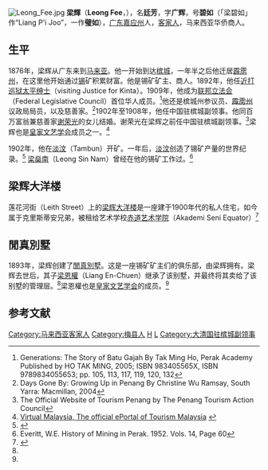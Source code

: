 {{citation style}}
{{关于|马来西亚华侨商人|中国艺人|梁辉 (艺人)}}
[[File:Leong_Fee.jpg|thumb]]
'''梁輝'''（'''Leong Fee'''，{{bd|1857年||1911年|}}），名'''廷芳'''，字'''广辉'''，号'''碧如'''（「梁碧如」作“Liang P'i Joo”，一作'''璧如'''），[[广东|广东]][[嘉应州|嘉应州]]人，[[客家人|客家人]]，马来西亚华侨商人。

==生平==
1876年，梁辉从广东来到[[马来亚|马来亚]]。他一开始到达[[槟城|槟城]]，一年半之后他迁居[[霹雳州|霹雳州]]，在这里他开始通过[[锡|锡]]矿积累财富。他是锡矿矿主、商人。1892年，他任[[近打县|近打]][[巡狱太平绅士|巡狱太平绅士]]（visiting Justice for Kinta）。1909年，他成为[[联邦立法会|联邦立法会]]（Federal Legislative Council）首位华人成员。<ref>Generations: The Story of Batu Gajah By Tak Ming Ho, Perak Academy Published by HO TAK MING, 2005; ISBN 983405565X, ISBN 9789834055653; pp. 105, 113, 117, 119, 120, 132</ref>他还是槟城州参议员、[[霹雳州|霹雳州]]议政局局员，以及慈善家。<ref>Days Gone By: Growing Up in Penang By Christine Wu Ramsay, South Yarra: Macmillan, 2004</ref>1902年至1908年，他任中国驻槟城副领事。他同百万富翁兼慈善家[[谢荣光|谢荣光]]的女儿结婚。谢荣光在梁辉之前任中国驻槟城副领事。<ref name="ReferenceA">The Official Website of Tourism Penang by The Penang Tourism Action Council</ref>梁辉也是[[皇家文艺学会|皇家文艺学会]]成员之一。<ref name="VM">[http://www.virtualmalaysia.com/destination/han%20chin%20pet%20soo.html Virtual Malaysia, The official ePortal of Tourism Malaysia] {{webarchive|url=https://web.archive.org/web/20051119201139/http://www.virtualmalaysia.com/destination/han%20chin%20pet%20soo.html |date=2005-11-19 }}</ref>

1902年，他在[[淡汶|淡汶]]（Tambun）开矿。一年后，[[淡汶|淡汶]]创造了锡矿产量的世界纪录。<ref>{{Cite web |url=http://bp2.blogger.com/_OWhdrX10bSQ/RpxoiSPb-EI/AAAAAAAACK8/x6uwaBQz3NU/s1600-h/DSCN6516.jpg |title=Ipoh Echo, July 2007 |accessdate=2012-03-19 |archive-date=2011-05-20 |archive-url=https://web.archive.org/web/20110520105158/http://bp2.blogger.com/_OWhdrX10bSQ/RpxoiSPb-EI/AAAAAAAACK8/x6uwaBQz3NU/s1600-h/DSCN6516.jpg |dead-url=no }}</ref>
[[梁燊南|梁燊南]]（Leong Sin Nam）曾经在他的锡矿工作过。<ref>Everitt, W.E. History of Mining in Perak. 1952. Vols. 14, Page 60</ref>

==梁辉大洋楼==
莲花河街（Leith Street）上的[[梁辉大洋楼|梁辉大洋楼]]是一座建于1900年代的私人住宅，如今属于克里斯蒂安兄弟，被租给艺术学校[[赤道艺术学院|赤道艺术学院]]（Akademi Seni Equator）<ref>{{Cite web |url=http://www.pbase.com/johnglines/image/22476557 |title=John Glines |accessdate=2012-03-19 |archive-date=2012-05-18 |archive-url=https://web.archive.org/web/20120518192815/http://www.pbase.com/johnglines/image/22476557 |dead-url=no }}</ref>

==閒真別墅==
1893年，梁辉创建了[[閒真別墅|閒真別墅]]。这是一座锡矿矿主们的俱乐部，由梁辉拥有。梁辉去世后，其子[[梁恩權|梁恩權]]（Liang En-Chuen）继承了该别墅，并最终将其卖给了该别墅的管理层。<ref name="ReferenceA"/>梁恩權也是[[皇家文艺学会|皇家文艺学会]]的成员。<ref name="VM"/>

==参考文献==
{{Reflist}}

{{DEFAULTSORT:Fee, Leong}}
[[Category:马来西亚客家人|Category:马来西亚客家人]]
[[Category:梅县人|Category:梅县人]]
[[Category:梁姓|H]]
[[Category:清朝外交官|L]]
[[Category:大清国驻槟城副领事|Category:大清国驻槟城副领事]]
